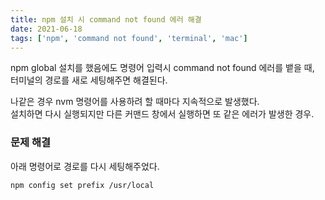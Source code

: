 ```yaml
---
title: npm 설치 시 command not found 에러 해결
date: 2021-06-18
tags: ['npm', 'command not found', 'terminal', 'mac']
---
```


npm global 설치를 했음에도 명령어 입력시 command not found 에러를 뱉을 때,  
터미널의 경로를 새로 세팅해주면 해결된다.

나같은 경우 nvm 명령어를 사용하려 할 때마다 지속적으로 발생했다.  
설치하면 다시 실행되지만 다른 커맨드 창에서 실행하면 또 같은 에러가 발생한 경우.

### 문제 해결

아래 명령어로 경로를 다시 세팅해주었다.

```
npm config set prefix /usr/local
```
